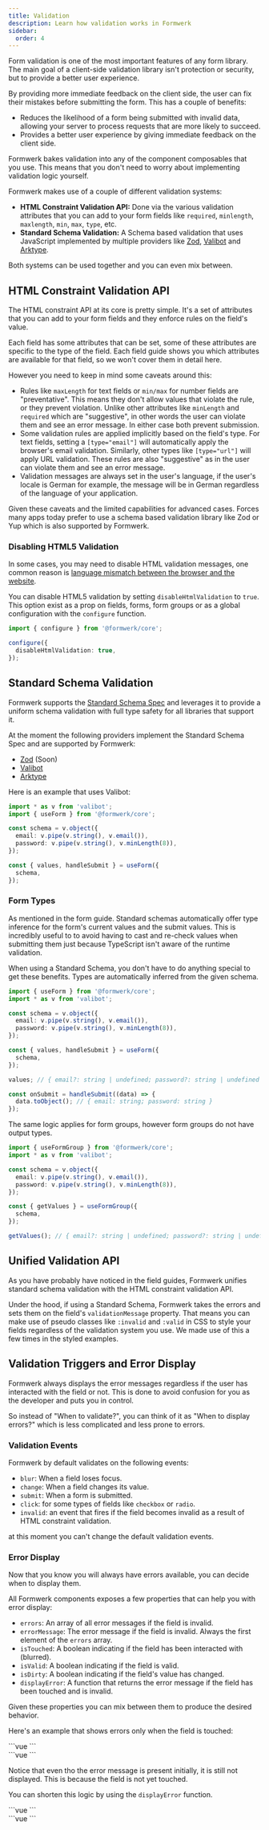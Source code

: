 ```yaml
---
title: Validation
description: Learn how validation works in Formwerk
sidebar:
  order: 4
---
```



Form validation is one of the most important features of any form library. The main goal of a client-side validation library isn't protection or security, but to provide a better user experience.

By providing more immediate feedback on the client side, the user can fix their mistakes before submitting the form. This has a couple of benefits:

- Reduces the likelihood of a form being submitted with invalid data, allowing your server to process requests that are more likely to succeed.
- Provides a better user experience by giving immediate feedback on the client side.

Formwerk bakes validation into any of the component composables that you use. This means that you don't need to worry about implementing validation logic yourself.

Formwerk makes use of a couple of different validation systems:

- **HTML Constraint Validation API:** Done via the various validation attributes that you can add to your form fields like `required`, `minlength`, `maxlength`, `min`, `max`, `type`, etc.
- **Standard Schema Validation:** A Schema based validation that uses JavaScript implemented by multiple providers like [Zod](https://zod.dev/), [Valibot](https://valibot.dev/) and [Arktype](https://arktype.io/).

Both systems can be used together and you can even mix between.

## HTML Constraint Validation API

The HTML constraint API at its core is pretty simple. It's a set of attributes that you can add to your form fields and they enforce rules on the field's value.

Each field has some attributes that can be set, some of these attributes are specific to the type of the field. Each field guide shows you which attributes are available for that field, so we won't cover them in detail here.

However you need to keep in mind some caveats around this:

- Rules like `maxLength` for text fields or `min/max` for number fields are "preventative". This means they don't allow values that violate the rule, or they prevent violation. Unlike other attributes like `minLength` and `required` which are "suggestive", in other words the user can violate them and see an error message. In either case both prevent submission.
- Some validation rules are applied implicitly based on the field's type. For text fields, setting a `[type="email"]` will automatically apply the browser's email validation. Similarly, other types like `[type="url"]` will apply URL validation. These rules are also "suggestive" as in the user can violate them and see an error message.
- Validation messages are always set in the user's language, if the user's locale is German for example, the message will be in German regardless of the language of your application.

Given these caveats and the limited capabilities for advanced cases. Forces many apps today prefer to use a schema based validation library like Zod or Yup which is also supported by Formwerk.

### Disabling HTML5 Validation

In some cases, you may need to disable HTML validation messages, one common reason is [language mismatch between the browser and the website](/guides/extras/i18n/#html-validation-language-mismatch).

You can disable HTML5 validation by setting `disableHtmlValidation` to `true`. This option exist as a prop on fields, forms, form groups or as a global configuration with the `configure` function.

```ts
import { configure } from '@formwerk/core';

configure({
  disableHtmlValidation: true,
});
```

## Standard Schema Validation

Formwerk supports the [Standard Schema Spec](https://github.com/standard-schema/standard-schema) and leverages it to provide a uniform schema validation with full type safety for all libraries that support it.

At the moment the following providers implement the Standard Schema Spec and are supported by Formwerk:

- [Zod](https://zod.dev/) (Soon)
- [Valibot](https://valibot.dev/)
- [Arktype](https://arktype.io/)

Here is an example that uses Valibot:

```ts
import * as v from 'valibot';
import { useForm } from '@formwerk/core';

const schema = v.object({
  email: v.pipe(v.string(), v.email()),
  password: v.pipe(v.string(), v.minLength(8)),
});

const { values, handleSubmit } = useForm({
  schema,
});
```

### Form Types

As mentioned in the form guide. Standard schemas automatically offer type inference for the form's current values and the submit values. This is incredibly useful to to avoid having to cast and re-check values when submitting them just because TypeScript isn't aware of the runtime validation.

When using a Standard Schema, you don't have to do anything special to get these benefits. Types are automatically inferred from the given schema.

```ts
import { useForm } from '@formwerk/core';
import * as v from 'valibot';

const schema = v.object({
  email: v.pipe(v.string(), v.email()),
  password: v.pipe(v.string(), v.minLength(8)),
});

const { values, handleSubmit } = useForm({
  schema,
});

values; // { email?: string | undefined; password?: string | undefined }

const onSubmit = handleSubmit((data) => {
  data.toObject(); // { email: string; password: string }
});
```

The same logic applies for form groups, however form groups do not have output types.

```ts
import { useFormGroup } from '@formwerk/core';
import * as v from 'valibot';

const schema = v.object({
  email: v.pipe(v.string(), v.email()),
  password: v.pipe(v.string(), v.minLength(8)),
});

const { getValues } = useFormGroup({
  schema,
});

getValues(); // { email?: string | undefined; password?: string | undefined }
```

## Unified Validation API

As you have probably have noticed in the field guides, Formwerk unifies standard schema validation with the HTML constraint validation API.

Under the hood, if using a Standard Schema, Formwerk takes the errors and sets them on the field's `validationMessage` property. That means you can make use of pseudo classes like `:invalid` and `:valid` in CSS to style your fields regardless of the validation system you use. We made use of this a few times in the styled examples.

## Validation Triggers and Error Display

Formwerk always displays the error messages regardless if the user has interacted with the field or not. This is done to avoid confusion for you as the developer and puts you in control.

So instead of "When to validate?", you can think of it as "When to display errors?" which is less complicated and less prone to errors.

### Validation Events

Formwerk by default validates on the following events:

- `blur`: When a field loses focus.
- `change`: When a field changes its value.
- `submit`: When a form is submitted.
- `click`: for some types of fields like `checkbox` or `radio`.
- `invalid`: an event that fires if the field becomes invalid as a result of HTML constraint validation.

at this moment you can't change the default validation events.

### Error Display

Now that you know you will always have errors available, you can decide when to display them.

All Formwerk components exposes a few properties that can help you with error display:

- `errors`: An array of all error messages if the field is invalid.
- `errorMessage`: The error message if the field is invalid. Always the first element of the `errors` array.
- `isTouched`: A boolean indicating if the field has been interacted with (blurred).
- `isValid`: A boolean indicating if the field is valid.
- `isDirty`: A boolean indicating if the field's value has changed.
- `displayError`: A function that returns the error message if the field has been touched and is invalid.

Given these properties you can mix between them to produce the desired behavior.

Here's an example that shows errors only when the field is touched:

<MdxRepl client:load>

<div slot="TextField.vue">
```vue
<script setup lang="ts">
import { type TextFieldProps, useTextField } from '@formwerk/core';

const props = defineProps<TextFieldProps>();

const {
inputProps,
labelProps,
errorMessage,
errorMessageProps,
isTouched,
descriptionProps,
} = useTextField(props);

</script>

<template>
  <div>
    <label v-bind="labelProps">{{ label }}</label>
    <input v-bind="inputProps" :style="{ display: 'block' }" />

    <div v-if="isTouched && errorMessage" v-bind="errorMessageProps">
      {{ errorMessage }}
    </div>

  </div>
</template>
```
</div>

<div slot="App.vue">
```vue
<script setup lang="ts">
import TextField from './TextField.vue';
</script>

<template>
  <TextField label="Email" type="email" required />
</template>
```

</div>

</MdxRepl>

Notice that even tho the error message is present initially, it is still not displayed. This is because the field is not yet touched.

You can shorten this logic by using the `displayError` function.

<MdxRepl client:load>

<div slot="TextField.vue">
```vue
<script setup lang="ts">
import { type TextFieldProps, useTextField } from '@formwerk/core';

const props = defineProps<TextFieldProps>();

const {
inputProps,
labelProps,
displayError,
errorMessageProps,
descriptionProps,
} = useTextField(props);

</script>

<template>
  <div>
    <label v-bind="labelProps">{{ label }}</label>
    <input v-bind="inputProps" :style="{ display: 'block' }" />

    <div v-bind="errorMessageProps">
      {{ displayError() }}
    </div>

  </div>
</template>
```
</div>

<div slot="App.vue">
```vue
<script setup lang="ts">
import TextField from './TextField.vue';
</script>

<template>
  <TextField label="Email" type="email" required />
</template>
```

</div>

</MdxRepl>
